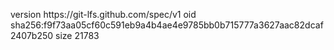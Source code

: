 version https://git-lfs.github.com/spec/v1
oid sha256:f9f73aa05cf60c591eb9a4b4ae4e9785bb0b715777a3627aac82dcaf2407b250
size 21783
